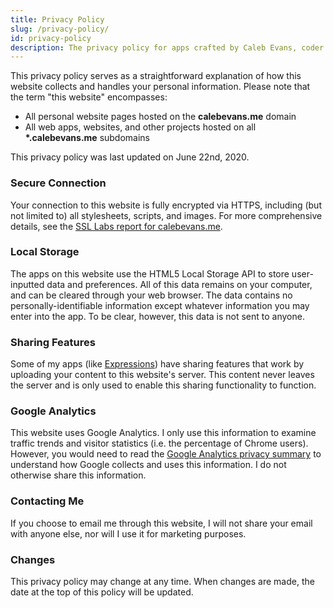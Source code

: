 ```yaml
---
title: Privacy Policy
slug: /privacy-policy/
id: privacy-policy
description: The privacy policy for apps crafted by Caleb Evans, coder for Christ
---
```


This privacy policy serves as a straightforward explanation of how this website
collects and handles your personal information. Please note that the term "this
website" encompasses:

- All personal website pages hosted on the **calebevans.me** domain
- All web apps, websites, and other projects hosted on all **\*.calebevans.me** subdomains

This privacy policy was last updated on June 22nd, 2020.

### Secure Connection

Your connection to this website is fully encrypted via HTTPS, including (but not
limited to) all stylesheets, scripts, and images. For more comprehensive
details, see the [SSL Labs report for calebevans.me][ssl-report].

[ssl-report]: https://www.ssllabs.com/ssltest/analyze.html?d=calebevans.me

### Local Storage

The apps on this website use the HTML5 Local Storage API to store user-inputted
data and preferences. All of this data remains on your computer, and can be
cleared through your web browser. The data contains no personally-identifiable
information except whatever information you may enter into the app. To be clear,
however, this data is not sent to anyone.

### Sharing Features

Some of my apps (like [Expressions][expressions]) have sharing features that
work by uploading your content to this website's server. This content never
leaves the server and is only used to enable this sharing functionality to
function.

[expressions]: https://projects.calebevans.me/expressions/

### Google Analytics

This website uses Google Analytics. I only use this information to examine
traffic trends and visitor statistics (i.e. the percentage of Chrome users).
However, you would need to read the [Google Analytics privacy summary][privacy]
to understand how Google collects and uses this information. I do not otherwise
share this information.

[privacy]: https://support.google.com/analytics/answer/6004245?hl=en

### Contacting Me

If you choose to email me through this website, I will not share your email with
anyone else, nor will I use it for marketing purposes.

### Changes

This privacy policy may change at any time. When changes are made, the date at
the top of this policy will be updated.
